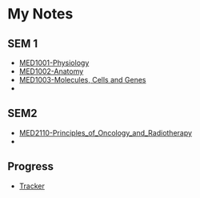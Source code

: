= My Notes =

== SEM 1 ==
* [[MED1001-Physiology]]
* [[MED1002-Anatomy]]
* [[MED1003-Molecules, Cells and Genes]]
* 
== SEM2 ==
* [[MED2110-Principles_of_Oncology_and_Radiotherapy]]
* 

== Progress ==
* [[Tracker]]
